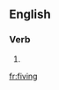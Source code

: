 ==English==

===Verb===
{{head|en|present participle}}

# {{present participle of|five|lang=en|nocat=1}}

[[fr:fiving]]